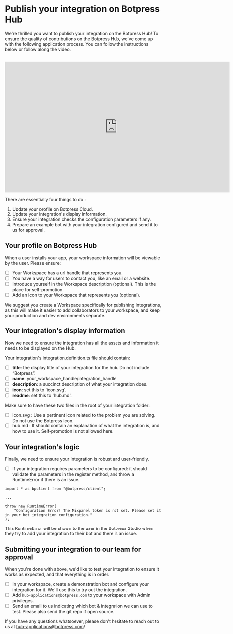 # Publish your integration on Botpress Hub

We're thrilled you want to publish your integration on the Botpress Hub! To ensure the quality of contributions on the Botpress Hub, we've come up with the following application process. You can follow the instructions below or follow along the video.

<br/>

<iframe
  data-youtube-iframe
  width="720"
  height="420"
  src="https://www.youtube.com/embed/QJbqatyXfwI"
  title="YouTube video player"
  frameborder="0"
  allow="accelerometer; autoplay; clipboard-write; encrypted-media; gyroscope; picture-in-picture; web-share"
  allowfullscreen
></iframe>

There are essentially four things to do : 
1. Update your profile on Botpress Cloud.
2. Update your integration's display information.
3. Ensure your integration checks the configuration parameters if any.
4. Prepare an example bot with your integration configured and send it to us for approval.

## Your profile on Botpress Hub 

When a user installs your app, your workspace information will be viewable by the user. Please ensure:

- [ ]  Your Workspace has a url handle that represents you.
- [ ]  You have a way for users to contact you, like an email or a website.
- [ ]  Introduce yourself in the Workspace description (optional). This is the place for self-promotion.
- [ ]  Add an icon to your Workspace that represents you (optional). 

We suggest you create a Workspace specifically for publishing integrations, as this will make it easier to add collaborators to your workspace, and keep your production and dev environments separate.

## Your integration's display information

Now we need to ensure the integration has all the assets and information it needs to be displayed on the Hub. 

Your integration's integration.definition.ts file should contain:

- [ ]  **title**: the display title of your integration for the hub. Do not include “Botpress”.
- [ ]  **name**: your_workspace_handle/integration_handle
- [ ]  **description**: a succinct description of what your integration does.
- [ ]  **icon**: set this to 'icon.svg'.
- [ ]  **readme**: set this to 'hub.md'.

Make sure to have these two files in the root of your integration folder:
- [ ] icon.svg :  Use a pertinent icon related to the problem you are solving. Do not use the Botpress Icon.
- [ ] hub.md :  It should contain an explanation of what the integration is, and how to use it. Self-promotion is not allowed here.

## Your integration's logic

Finally, we need to ensure your integration is robust and user-friendly.

- [ ]  If your integration requires parameters to be configured: it should validate the parameters in the register method, and throw a RuntimeError if there is an issue.

```
import * as bpclient from "@botpress/client";

...

throw new RuntimeError(
	"Configuration Error! The Mixpanel token is not set. Please set it in your bot integration configuration."
);
```

This RuntimeError will be shown to the user in the Botpress Studio when they try to add your integration to their bot and there is an issue.

## Submitting your integration to our team for approval

When you're done with above, we'd like to test your integration to ensure it works as expected, and that everything is in order.

- [ ]  In your workspace, create a demonstration bot and configure your integration for it. We'll use this to try out the integration.
- [ ]  Add `hub-applications@botpress.com` to your workspace with Admin privileges.
- [ ]  Send an email to us indicating which bot & integration we can use to test. Please also send the git repo if open source. 

If you have any questions whatsoever, please don't hesitate to reach out to us at [hub-applications@botpress.com](mailto:hub-applications@botpress.com)!